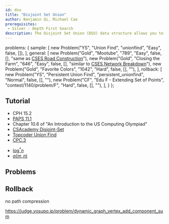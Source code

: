 ```yaml
---
id: dsu
title: "Disjoint Set Union"
author: Benjamin Qi, Michael Cao 
prerequisites:
 - Silver - Depth First Search
description: The Disjoint Set Union (DSU) data structure allows you to add edges to an initially empty graph and test whether two vertices of the graph are connected.
---
```



  problems: {
    sample: [
      new Problem("YS", "Union Find", "unionfind", "Easy", false, []),
    ],
    general: [
      new Problem("Gold", "Mootube", "789", "Easy", false, [], "same as [CSES Road Construction](https://cses.fi/problemset/task/1676)"),
      new Problem("Gold", "Closing the Farm", "646", "Easy", false, [], "similar to [CSES Network Breakdown](https://cses.fi/problemset/task/1677)"),
      new Problem("Gold", "Favorite Colors", "1042", "Hard", false, [], ""),
    ],
    rollback: [
      new Problem("YS", "Persistent Union Find", "persistent_unionfind", "Normal", false, [], ""),
      new Problem("CF", "Edu F - Extending Set of Points", "contest/1140/problem/F", "Hard", false, [], ""),
    ],
  }
};

<problems-list problems={metadata.problems.sample} />

## Tutorial

 - CPH 15.2
 - [PAPS 11.1](https://www.csc.kth.se/~jsannemo/slask/main.pdf)
 - Chapter 10.6 of "An Introduction to the US Computing Olympiad"
 - [CSAcademy Disjoint-Set](https://csacademy.com/lesson/disjoint_data_sets)
 - [Topcoder Union Find](https://www.topcoder.com/community/data-science/data-science-tutorials/disjoint-set-data-structures/)
 - [CPC.3](https://github.com/SuprDewd/T-414-AFLV/tree/master/03_data_structures)

<optional-content title="DSU Complexity Proofs">

   - [$\log^* n$](https://en.wikipedia.org/wiki/Proof_of_O(log*n)\_time_complexity\_of_union%E2%80%93find)
   - [$\alpha (m,n)$](https://dl.acm.org/doi/pdf/10.1145/321879.321884)

</optional-content>

## Problems

<problems-list problems={metadata.problems.general} />

## Rollback

no path compression

<problems-list problems={metadata.problems.rollback} />

https://judge.yosupo.jp/problem/dynamic_graph_vertex_add_component_sum